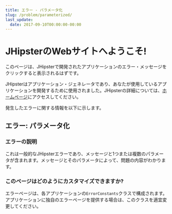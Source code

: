 ```yaml
---
title: エラー - パラメータ化
slug: /problem/parameterized/
last_update:
  date: 2017-09-10T00:00:00-00:00
---
```


# <i class="fa fa-map-signs"></i>JHipsterのWebサイトへようこそ!

このページは、JHipsterで開発されたアプリケーションのエラー・メッセージをクリックすると表示されるはずです。

JHipsterはアプリケーション・ジェネレータであり、あなたが使用しているアプリケーションを開発するために使用されました。JHipsterの詳細については、[ホームページ](/)にアクセスしてください。

発生したエラーに関する情報を以下に示します。

## <i class="fa fa-warning"></i> エラー: パラメータ化

### エラーの説明

これは一般的なJHipsterエラーであり、メッセージと1つまたは複数のパラメータが含まれます。メッセージとそのパラメータによって、問題の内容がわかります。

### このページはどのようにカスタマイズできますか?

エラーページは、各アプリケーションの`ErrorConstants`クラスで構成されます。アプリケーションに独自のエラーページを提供する場合は、このクラスを適宜変更してください。

